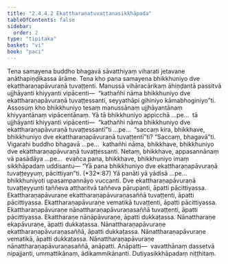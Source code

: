 ```yaml
---
title: "2.4.4.2 Ekattharaṇatuvaṭṭanasikkhāpada"
tableOfContents: false
sidebar:
  order: 2
type: "tipitaka"
basket: "vi"
book: "paci"
---
```



<DynamicBreadcrumb />

<Division number="936" book="paci" e="ch" v="2" p="379">

<Paragraph number="2892" book="paci">
Tena samayena buddho bhagavā sāvatthiyaṃ viharati jetavane anāthapiṇḍikassa ārāme. Tena kho pana samayena bhikkhuniyo dve ekattharaṇapāvuraṇā tuvaṭṭenti. Manussā vihāracārikaṃ āhiṇḍantā passitvā ujjhāyanti khiyyanti vipācenti—  “kathañhi nāma bhikkhuniyo dve ekattharaṇapāvuraṇā tuvaṭṭessanti, seyyathāpi gihiniyo kāmabhoginiyo”ti.
</Paragraph>

<Paragraph number="2893" book="paci">
Assosuṃ kho bhikkhuniyo tesaṃ manussānaṃ ujjhāyantānaṃ khiyyantānaṃ vipācentānaṃ. Yā tā bhikkhuniyo appicchā …pe…  tā ujjhāyanti khiyyanti vipācenti—  “kathañhi nāma bhikkhuniyo dve ekattharaṇapāvuraṇā tuvaṭṭessantī”ti …pe…  “saccaṃ kira, bhikkhave, bhikkhuniyo dve ekattharaṇapāvuraṇā tuvaṭṭentī”ti? “Saccaṃ, bhagavā”ti. Vigarahi buddho bhagavā …pe…  kathañhi nāma, bhikkhave, bhikkhuniyo dve ekattharaṇapāvuraṇā tuvaṭṭessanti. Netaṃ, bhikkhave, appasannānaṃ vā pasādāya …pe…  evañca pana, bhikkhave, bhikkhuniyo imaṃ sikkhāpadaṃ uddisantu—
</Paragraph>

</Division>
<Division number="937" book="paci" e="ch" v="2" p="380">

<Paragraph number="2894" book="paci">
<Emphasis>“Yā pana bhikkhuniyo dve ekattharaṇapāvuraṇā tuvaṭṭeyyuṃ, pācittiyan”</Emphasis>ti. (*32*:<Emphasis>87</Emphasis>)
</Paragraph>

</Division>
<Division number="938" book="paci" e="ch" v="2" p="380">

<Paragraph number="2895" book="paci">
<Emphasis>Yā panā</Emphasis>ti yā yādisā …pe…  <Emphasis>bhikkhuniyo</Emphasis>ti upasampannāyo vuccanti.
</Paragraph>

<Paragraph number="2896" book="paci">
<Emphasis>Dve ekattharaṇapāvuraṇā tuvaṭṭeyyun</Emphasis>ti taññeva attharitvā taññeva pārupanti, āpatti pācittiyassa.
</Paragraph>

</Division>
<Division number="939" book="paci" e="ch" v="2" p="380">

<Paragraph number="2897" book="paci">
Ekattharaṇapāvuraṇe ekattharaṇapāvuraṇasaññā tuvaṭṭenti, āpatti pācittiyassa. Ekattharaṇapāvuraṇe vematikā tuvaṭṭenti, āpatti pācittiyassa. Ekattharaṇapāvuraṇe nānattharaṇapāvuraṇasaññā tuvaṭṭenti, āpatti pācittiyassa.
</Paragraph>

<Paragraph number="2898" book="paci">
Ekattharaṇe nānāpāvuraṇe, āpatti dukkaṭassa. Nānattharaṇe ekapāvuraṇe, āpatti dukkaṭassa. Nānattharaṇapāvuraṇe ekattharaṇapāvuraṇasaññā, āpatti dukkaṭassa. Nānattharaṇapāvuraṇe vematikā, āpatti dukkaṭassa. Nānattharaṇapāvuraṇe nānattharaṇapāvuraṇasaññā, anāpatti.
</Paragraph>

</Division>
<Division number="940" book="paci" e="ch" v="2" p="380">

<Paragraph number="2899" book="paci">
Anāpatti—  vavatthānaṃ dassetvā nipajjanti, ummattikānaṃ, ādikammikānanti.

</Paragraph>
</Division>

<Paragraph number="2900" type="center" book="paci">
Dutiyasikkhāpadaṃ niṭṭhitaṃ.
</Paragraph>